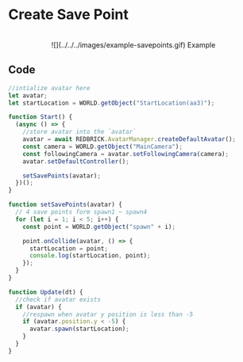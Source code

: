 
# Create Save Point

<br />
<center>![](../../../images/example-savepoints.gif) Example</center>

## Code

```js showLineNumbers copy filename="PresetScript"
//intialize avatar here
let avatar;
let startLocation = WORLD.getObject("StartLocation(aa3)");

function Start() {
  (async () => {
    //store avatar into the `avatar`
    avatar = await REDBRICK.AvatarManager.createDefaultAvatar();
    const camera = WORLD.getObject("MainCamera");
    const followingCamera = avatar.setFollowingCamera(camera);
    avatar.setDefaultController();

    setSavePoints(avatar);
  })();
}

function setSavePoints(avatar) {
  // 4 save points form spawn1 ~ spawn4
  for (let i = 1; i < 5; i++) {
    const point = WORLD.getObject("spawn" + i);

    point.onCollide(avatar, () => {
      startLocation = point;
      console.log(startLocation, point);
    });
  }
}

function Update(dt) {
  //check if avatar exists
  if (avatar) {
    //respawn when avatar y position is less than -5
    if (avatar.position.y < -5) {
      avatar.spawn(startLocation);
    }
  }
}
```
